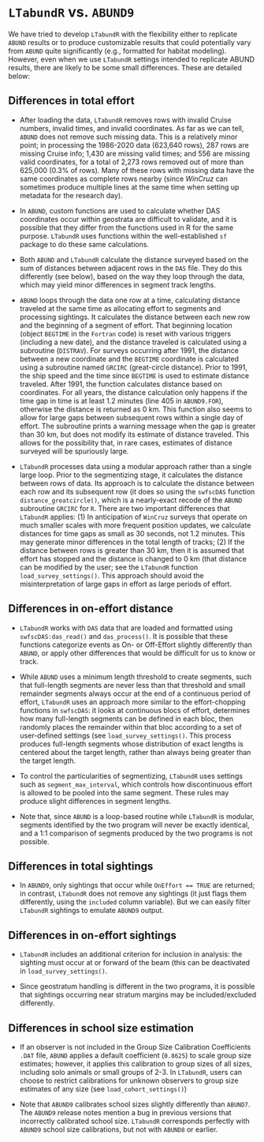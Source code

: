 # `LTabundR` vs. `ABUND9` {#abund9_compare}

We have tried to develop `LTabundR` with the flexibility either to replicate `ABUND` results or to produce customizable results that could potentially vary from `ABUND` quite significantly (e.g., formatted for habitat modeling). However, even when we use `LTabundR` settings intended to replicate ABUND results, there are likely to be some small differences. These are detailed below:

## Differences in total effort {-} 

- After loading the data, `LTabundR` removes rows with invalid Cruise numbers, invalid times, and invalid coordinates. As far as we can tell, `ABUND` does not remove such missing data. This is a relatively minor point; in processing the 1986-2020 data (623,640 rows), 287 rows are missing Cruise info; 1,430 are missing valid times; and 556 are missing valid coordinates, for a total of 2,273 rows removed out of more than 625,000 (0.3% of rows). Many of these rows with missing data have the same coordinates as complete rows nearby (since *WinCruz* can sometimes produce multiple lines at the same time when setting up metadata for the research day). 


- In `ABUND`, custom functions are used to calculate whether DAS coordinates occur within geostrata are difficult to validate, and it is possible that they differ from the functions used in R for the same purpose. `LTabundR` uses functions within the well-established `sf` package to do these same calculations.  


- Both `ABUND` and `LTabundR` calculate the distance surveyed based on the sum of distances between adjacent rows in the `DAS` file. They do this differently (see below), based on the way they loop through the data, which may yield minor differences in segment track lengths.  


- `ABUND` loops through the data one row at a time, calculating distance traveled at the same time as allocating effort to segments and processing sightings. It calculates the distance between each new row and the beginning of a segment of effort. That beginning location (object `BEGTIME` in the `Fortran` code) is reset with various triggers (including a new date), and the distance traveled is calculated using a subroutine (`DISTRAV`). For surveys occurring after 1991, the distance between a new coordinate and the `BEGTIME` coordinate is calculated using a subroutine named `GRCIRC` (great-circle distance). Prior to 1991, the ship speed and the time since `BEGTIME` is used to estimate distance traveled. After 1991, the function calculates distance based on coordinates. For all years, the distance calculation only happens if the time gap in time is at least 1.2 minutes (line 405 in `ABUND9.FOR`), otherwise the distance is returned as 0 km. This function also seems to allow for large gaps between subsequent rows within a single day of effort. The subroutine prints a warning message when the gap is greater than 30 km, but does not modify its estimate of distance traveled. This allows for the possibility that, in rare cases, estimates of distance surveyed will be spuriously large.  


- `LTabundR` processes data using a modular approach rather than a single large loop. Prior to the segmentizing stage, it calculates the distance between rows of data. Its approach is to calculate the distance between each row and its subsequent row (it does so using the `swfscDAS` function `distance_greatcircle()`, which is a nearly-exact recode of the `ABUND` subroutine `GRCIRC` for `R`. There are two important differences that `LTabundR` applies: (1) In anticipation of `WinCruz` surveys that operate on much smaller scales with more frequent position updates, we calculate distances for time gaps as small as 30 seconds, not 1.2 minutes. This may generate minor differences in the total length of tracks; (2) If the distance between rows is greater than 30 km, then it is assumed that effort has stopped and the distance is changed to 0 km (that distance can be modified by the user; see the `LTabundR` function `load_survey_settings()`. This approach should avoid the misinterpretation of large gaps in effort as large periods of effort.  


## Differences in on-effort distance {-} 

- `LTabundR` works with `DAS` data that are loaded and formatted using `swfscDAS:das_read()` and `das_process()`. It is possible that these functions categorize events as On- or Off-Effort slightly differently than `ABUND`, or apply other differences that would be difficult for us to know or track.   


- While `ABUND` uses a minimum length threshold to create segments, such that full-length segments are never less than that threshold and small remainder segments always occur at the end of a continuous period of effort, `LTabundR` uses an approach more similar to the effort-chopping functions in `swfscDAS`: it looks at continuous blocs of effort, determines how many full-length segments can be defined in each bloc, then randomly places the remainder within that bloc according to a set of user-defined settings (see `load_survey_settings()`. This process produces full-length segments whose distribution of exact lengths is centered about the target length, rather than always being greater than the target length.  


- To control the particularities of segmentizing, `LTabundR` uses settings such as `segment_max_interval`, which controls how discontinuous effort is allowed to be pooled into the same segment. These rules may produce slight differences in segment lengths.  


- Note that, since `ABUND` is a loop-based routine while `LTabundR` is modular, segments identified by the two program will never be exactly identical, and a 1:1 comparison of segments produced by the two programs is not possible.   


## Differences in total sightings {-}

- In `ABUND9`, only sightings that occur while `OnEffort == TRUE` are returned; in contrast, `LTabundR` does not remove any sightings (it just flags them differently, using the `included` column variable). But we can easily filter `LTabundR` sightings to emulate `ABUND9` output.   


## Differences in on-effort sightings {-}

- `LTabundR` includes an additional criterion for inclusion in analysis: the sighting must occur at or forward of the beam (this can be deactivated in `load_survey_settings()`.  

- Since geostratum handling is different in the two programs, it is possible that sightings occurring near stratum margins may be included/excluded differently.  


## Differences in school size estimation {-}  

- If an observer is not included in the Group Size Calibration Coefficients `.DAT` file, `ABUND` applies a default coefficient (`0.8625`) to scale group size estimates; however, it applies this calibration to group sizes of all sizes, including solo animals or small groups of 2-3. In `LTabundR`, users can choose to restrict calibrations for unknown observers to group size estimates of any size (see `load_cohort_settings()`) 

- Note that `ABUND9` calibrates school sizes slightly differently than `ABUND7`. The `ABUND9` release notes mention a bug in previous versions that incorrectly calibrated school size. `LTabundR` corresponds perfectly with `ABUND9` school size calibrations, but not with `ABUND8` or earlier.    

